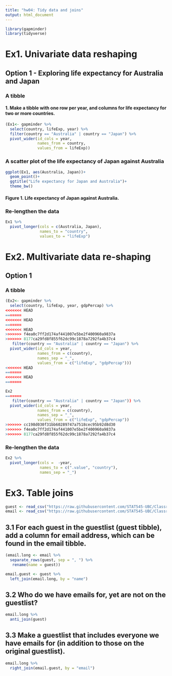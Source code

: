 ```yaml
---
title: "hw04: Tidy data and joins"
output: html_document
---
```


```r
library(gapminder)
library(tidyverse)
```


# Ex1. Univariate data reshaping
## Option 1 - Exploring life expectancy for Australia and Japan
### A tibble
#### 1. Make a tibble with one row per year, and columns for life expectancy for two or more countries.
<!-- Need to select and filter before widening the dataframe --> 
```r
(Ex1<- gapminder %>% 
  select(country, lifeExp, year) %>%
  filter(country == "Australia" | country == "Japan") %>%
  pivot_wider(id_cols = year,
              names_from = country,
              values_from = lifeExp))

```


### A scatter plot of the life expectancy of Japan against Australia
```r
ggplot(Ex1, aes(Australia, Japan))+
  geom_point()+
  ggtitle("Life expectancy for Japan and Australia")+
  theme_bw()
```
#### Figure 1. Life expectancy of Japan against Australia. 


### Re-lengthen the data
```r
Ex1 %>%
  pivot_longer(cols = c(Australia, Japan),
               names_to = "country",
               values_to = "lifeExp")
```


# Ex2. Multivariate data re-shaping
## Option 1
### A tibble
```r
(Ex2<- gapminder %>% 
  select(country, lifeExp, year, gdpPercap) %>%
<<<<<<< HEAD
=======
<<<<<<< HEAD
=======
<<<<<<< HEAD
>>>>>>> f4ea0c7ff2d174af441007e5be2f400960a9837a
>>>>>>> 8177ca29fd8f855f62dc99c1878a7292fa4b37c4
   filter(country == "Australia" | country == "Japan") %>%
  pivot_wider(id_cols = year,
              names_from = c(country),
              names_sep = "_",
              values_from = c("lifeExp", "gdpPercap")))
<<<<<<< HEAD
=======
<<<<<<< HEAD
=======

Ex2
=======
   filter(country == "Australia" | country == "Japan")) %>%
  pivot_wider(id_cols = year,
              names_from = c(country),
              names_sep = "_",
              values_from = c("lifeExp", "gdpPercap"))
>>>>>>> cc198d030f31bb60289747a7518cec95b92d8d30
>>>>>>> f4ea0c7ff2d174af441007e5be2f400960a9837a
>>>>>>> 8177ca29fd8f855f62dc99c1878a7292fa4b37c4
```


### Re-lengthen the data
```r
Ex2 %>%
  pivot_longer(cols =  -year,
               names_to = c(".value", "country"),
               names_sep = "_")

```


# Ex3. Table joins
```r
guest <- read_csv("https://raw.githubusercontent.com/STAT545-UBC/Classroom/master/data/wedding/attend.csv")
email <- read_csv("https://raw.githubusercontent.com/STAT545-UBC/Classroom/master/data/wedding/emails.csv")
```
## 3.1 For each guest in the guestlist (guest tibble), add a column for email address, which can be found in the email tibble.
```r
(email.long <- email %>% 
  separate_rows(guest, sep = ", ") %>%
   rename(name = guest))

email.guest <- guest %>%
  left_join(email.long, by = "name")
```


## 3.2 Who do we have emails for, yet are not on the guestlist?
```r
email.long %>%
  anti_join(guest)
```


## 3.3 Make a guestlist that includes everyone we have emails for (in addition to those on the original guestlist).
<!-- So here we want to drop the guests that we don't have e-mails for (from guest) and add the guests from ex 3.2. Get r -->
```r
email.long %>%
  right_join(email.guest, by = "email")
```

